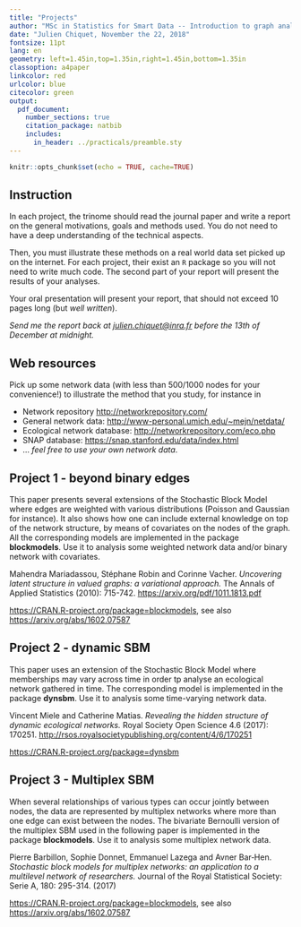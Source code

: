 ```yaml
---
title: "Projects"
author: "MSc in Statistics for Smart Data -- Introduction to graph analysis and modeling"
date: "Julien Chiquet, November the 22, 2018"
fontsize: 11pt
lang: en
geometry: left=1.45in,top=1.35in,right=1.45in,bottom=1.35in
classoption: a4paper
linkcolor: red
urlcolor: blue
citecolor: green
output:
  pdf_document:
    number_sections: true
    citation_package: natbib
    includes:
      in_header: ../practicals/preamble.sty
---
```


```r
knitr::opts_chunk$set(echo = TRUE, cache=TRUE)
```

## Instruction {-}

In each project, the trinome should read the journal paper and write a report on the general motivations, goals and methods used. You do not need to have a deep understanding of the technical aspects.

Then, you must illustrate these methods on a real world data set picked up on the internet. For each project, their exist an `R` package so you will not need to write much code\footnote{expect for making some fancy figures!}. The second part of your report will present the results of your analyses.

Your oral presentation will present your report, that should not exceed 10 pages long (but _well written_).

_Send me the report back at <julien.chiquet@inra.fr> before the 13th of December at midnight._

## Web resources {-}

\textsf{Network data}

Pick up some network data (with less than 500/1000 nodes for your convenience!) to illustrate the method that you study, for instance in 

- Network repository [http://networkrepository.com/](http://networkrepository.com/)
- General network data: [http://www-personal.umich.edu/~mejn/netdata/](http://www-personal.umich.edu/~mejn/netdata/)
- Ecological network database: [http://networkrepository.com/eco.php](http://networkrepository.com/eco.php)
- SNAP database: [https://snap.stanford.edu/data/index.html](https://snap.stanford.edu/data/index.html)
- ... _feel free to use your own network data_.

## Project 1 - beyond binary edges {-}

This paper presents several extensions of the Stochastic Block Model where edges are weighted with various distributions (Poisson and Gaussian for instance). It also shows how one can include external knowledge on top of the network structure, by means of covariates on the nodes of the graph. All the corresponding models are implemented in the package **blockmodels**.  Use it to analysis some weighted network data and/or binary network with covariates.

\textsf{Journal paper.} Mahendra Mariadassou, Stéphane Robin and Corinne Vacher. _Uncovering latent structure in valued graphs: a variational approach._ The Annals of Applied Statistics (2010): 715-742. [https://arxiv.org/pdf/1011.1813.pdf](https://arxiv.org/pdf/1011.1813.pdf)

\textsf{R package.} [https://CRAN.R-project.org/package=blockmodels]( https://CRAN.R-project.org/package=blockmodels), see also [https://arxiv.org/abs/1602.07587](https://arxiv.org/abs/1602.07587)

## Project 2 - dynamic SBM {-}

This paper uses an extension of the Stochastic Block Model where memberships may vary across time in order tp analyse an ecological network gathered in time. The corresponding model is implemented in the package **dynsbm**. Use it to analysis some time-varying network data.

\textsf{Journal paper.} Vincent Miele and Catherine Matias. _Revealing the hidden structure of dynamic ecological networks._ Royal Society Open Science 4.6 (2017): 170251. [http://rsos.royalsocietypublishing.org/content/4/6/170251](http://rsos.royalsocietypublishing.org/content/4/6/170251)

\textsf{R package.} [https://CRAN.R-project.org/package=dynsbm](https://CRAN.R-project.org/package=dynsbm )

## Project 3 - Multiplex SBM {-}

When several relationships of various types can occur jointly between nodes, the data are represented by multiplex networks where more than one edge can exist between the nodes. The bivariate Bernoulli version of the multiplex SBM used in the following paper is implemented in the package **blockmodels**.  Use it to analysis some multiplex network data.

\textsf{Journal papers.}  Pierre Barbillon, Sophie Donnet, Emmanuel Lazega and Avner Bar‐Hen. _Stochastic block models for multiplex networks: an application to a multilevel network of researchers._ Journal of the Royal Statistical Society: Serie A, 180: 295-314. (2017)

\textsf{R package.} [https://CRAN.R-project.org/package=blockmodels]( https://CRAN.R-project.org/package=blockmodels), see also [https://arxiv.org/abs/1602.07587](https://arxiv.org/abs/1602.07587)

